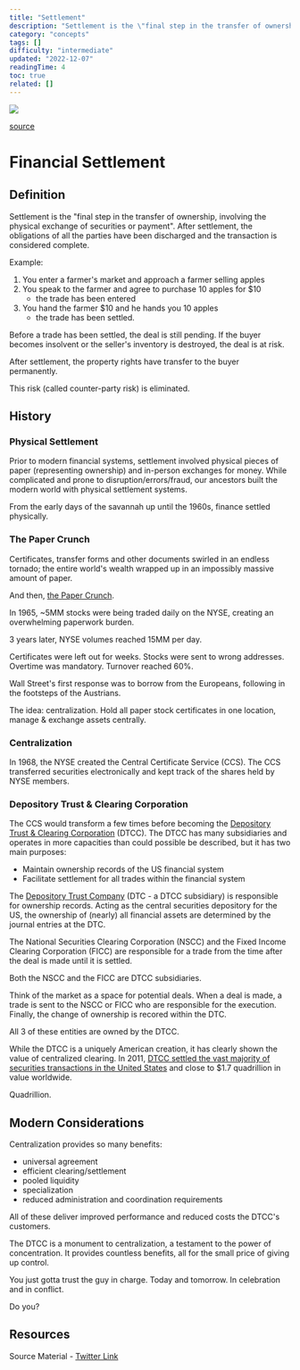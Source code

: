 ```yaml
---
title: "Settlement"
description: "Settlement is the \"final step in the transfer of ownership, involving the physical exchange of securities or payment\"."
category: "concepts"
tags: []
difficulty: "intermediate"
updated: "2022-12-07"
readingTime: 4
toc: true
related: []
---
```


![](/images/settlement-banner.jpg)

[source](https://www.southardfinancial.com/close-the-deal/)

# Financial Settlement

## Definition

Settlement is the "final step in the transfer of ownership, involving the physical exchange of securities or payment". After settlement, the obligations of all the parties have been discharged and the transaction is considered complete. 

Example: 

1.  You enter a farmer's market and approach a farmer selling apples
2.  You speak to the farmer and agree to purchase 10 apples for $10
    *   the trade has been entered
3.  You hand the farmer $10 and he hands you 10 apples
    *   the trade has been settled. 

Before a trade has been settled, the deal is still pending. If the buyer becomes insolvent or the seller's inventory is destroyed, the deal is at risk. 

After settlement, the property rights have transfer to the buyer permanently. 

This risk (called counter-party risk) is eliminated. 

## History

### Physical Settlement

Prior to modern financial systems, settlement involved physical pieces of paper (representing ownership) and in-person exchanges for money. While complicated and prone to disruption/errors/fraud, our ancestors built the modern world with physical settlement systems. 

From the early days of the savannah up until the 1960s, finance settled physically. 

### The Paper Crunch

Certificates, transfer forms and other documents swirled in an endless tornado; the entire world's wealth wrapped up in an impossibly massive amount of paper. 

And then, [the Paper Crunch](https://www.bis.org/publ/qtrpdf/r_qt0712z.htm). 

In 1965, ~5MM stocks were being traded daily on the NYSE, creating an overwhelming paperwork burden.

3 years later, NYSE volumes reached 15MM per day. 

Certificates were left out for weeks. Stocks were sent to wrong addresses. Overtime was mandatory. Turnover reached 60%. 

Wall Street's first response was to borrow from the Europeans, following in the footsteps of the Austrians. 

The idea: centralization. Hold all paper stock certificates in one location, manage & exchange assets centrally. 

### Centralization

In 1968, the NYSE created the Central Certificate Service (CCS). The CCS transferred securities electronically and kept track of the shares held by NYSE members. 

### Depository Trust & Clearing Corporation

The CCS would transform a few times before becoming the [Depository Trust & Clearing Corporation](https://en.wikipedia.org/wiki/Depository_Trust_%26_Clearing_Corporation) (DTCC). The DTCC has many subsidiaries and operates in more capacities than could possible be described, but it has two main purposes:

*   Maintain ownership records of the US financial system 
*   Facilitate settlement for all trades within the financial system

The [Depository Trust Company](https://en.wikipedia.org/wiki/Depository_Trust_Company) (DTC - a DTCC subsidiary) is responsible for ownership records. Acting as the central securities depository for the US, the ownership of (nearly) all financial assets are determined by the journal entries at the DTC. 

The National Securities Clearing Corporation (NSCC) and the Fixed Income Clearing Corporation (FICC) are responsible for a trade from the time after the deal is made until it is settled. 

Both the NSCC and the FICC are DTCC subsidiaries. 

Think of the market as a space for potential deals. When a deal is made, a trade is sent to the NSCC or FICC who are responsible for the execution. Finally, the change of ownership is recored within the DTC.

All 3 of these entities are owned by the DTCC.

While the DTCC is a uniquely American creation, it has clearly shown the value of centralized clearing. In 2011, [DTCC settled the vast majority of securities transactions in the United States](https://www.afr.com/companies/financial-services/quadrillion-dollar-corporation-at-the-heart-of-the-financial-system-20150707-gi6w7b) and close to $1.7 quadrillion in value worldwide. 

Quadrillion. 

## Modern Considerations

Centralization provides so many benefits: 

*   universal agreement 
*   efficient clearing/settlement 
*   pooled liquidity 
*   specialization 
*   reduced administration and coordination requirements

All of these deliver improved performance and reduced costs the DTCC's customers. 

The DTCC is a monument to centralization, a testament to the power of concentration. It provides countless benefits, all for the small price of giving up control. 

You just gotta trust the guy in charge. Today and tomorrow. In celebration and in conflict. 

Do you?

## Resources

Source Material - [Twitter Link](https://twitter.com/logarithmicrex/status/1560052032509071360)

